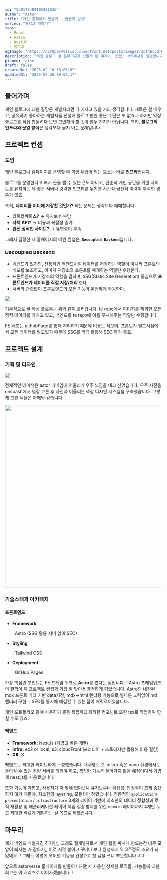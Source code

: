```yaml
---
id: "550170484105281536"
author: "Astor"
title: "개인 홈페이지 만들기 - 컨셉과 설계"
series: "블로그 개발기"
tags:
  - React
  - Astro
  - NestJS
  - 블로그
ogImage: "https://d2r0pavv0lsiqc.cloudfront.net/posts/images/3df46c3d-6d7f-40ff-9c81-a3bd345ac148.jpeg"
description: "개인 블로그 겸 홈페이지를 만들게 된 계기와, 컨셉, 아키텍처를 설명합니다."
pinned: false
draft: false
createdAt: "2025-02-16 18:06:02"
updatedAt: "2025-02-26 19:02:17"
---
```


## 들어가며

개인 블로그에 대한 갈망은 개발자라면 다 가지고 있을 거라 생각합니다. 새로운 걸 배우고, 공유하기 좋아하는 개발자들 천성에 블로그 만한 좋은 수단은 또 없죠..! 하지만 막상 블로그를 직접 만들려다 보면 고민해야 할 것이 한두 가지가 아닙니다. 특히, **블로그의 인프라와 운영 방식**은 생각보다 골치 아픈 문제입니다.

## 프로젝트 컨셉

### 도입

개인 블로그나 홈페이지를 운영할 때 가장 부담이 되는 요소는 바로 **인프라**입니다.&#x20;

블로그를 운영한다고 해서 돈을 벌 수 있는 것도 아니고, 단순히 개인 공간을 위한 사이트를 유지하는 데 좋은 서버나 강력한 인프라를 두기엔 시간적·금전적 여력이 부족한 경우가 많죠.

특히, **데이터를 어디에 저장할 것인가?** 하는 문제는 생각보다 애매합니다.

- **데이터베이스?**
  → 유지보수 부담
- **자체 API?**
  → 비용과 복잡성 증가
- **완전 정적인 사이트?**
  → 유연성이 부족

그래서 결정한 제 홈페이지의 메인 컨셉은, **`Decoupled Backend`**&#xC785;니다.

### **Decoupled Backend**

- 백엔드가 있지만, 전통적인 백엔드처럼 데이터를 저장하는 역할이 아니라 프론트의 배포를 보조하고, 이미지 저장소와 프론트를 매개하는 역할만 수행한다.
- 프론트엔드가 저장소의 역할을 겸하며, SSG(Static Site Generation) 중심으로
  **프론트엔드가 데이터를 직접 저장/처리**
  한다.
- 서버와 관련없이 프론트엔드의 모든 기능이 온전하게 작동한다.

![](https://d2r0pavv0lsiqc.cloudfront.net/projects/images/0991237a-000f-46d6-9050-732cdfbce36f.png)

기본적으로 글 작성 플로우는 위와 같이 흘러갑니다. fe repo에서 이미지를 제외한 모든 정적 데이터를 가지고 있고, 백엔드를 fe repo에 이를 푸시해주는 역할만 수행합니다.

FE 배포는 githubPage를 통해 처리하기 때문에 비용도 적으며, 프론트가 빌드시점에서 모든 데이터를 알고있기 때문에 SSG를 적극 활용해 SEO 하기 좋죠.

## 프로젝트 설계

### 기획 및 디자인

![](https://d2r0pavv0lsiqc.cloudfront.net/projects/images/d423632f-61ac-484a-8db5-fa10f0cbdbef.png)

전체적인 테마색은 astor 닉네임에 어울리게 우주 느낌을 내고 싶었습니다. 우주 사진을 unspash에서 몇장 고른 후 사진과 어울리는 색상 디자인 시스템을 구축했습니다. 그렇게 고른 색들은 아래와 같습니다.

<img
  height="587"
  width="711"
  src="https://d2r0pavv0lsiqc.cloudfront.net/projects/images/48bb3d43-89f9-4e72-9d90-0abbcb408e21.png"
/>

### 기술스택과 아키텍처

#### **프론트엔드**

- **Framework**

  : Astro (SSG 활용 서버 없이 SEO)

- **Styling**

  : Tailwind CSS

- **Deployment**

  : GitHub Pages

가장 핵심인 포인트는 FE 프레임 워크로 **Astro**를 썼다는 점입니다..! Astro 프레임워크의 철학이 제 프로젝트 컨셉과 가장 잘 맞아서 결정하게 되었습니다.
Astro의 내장된 mdx 프론트 메터 기반 data저장, mdx->html 렌더링 기능으로 별다른 노력없이 md 렌더러 구현 + SEO를 동시에 해결할 수 있는 점이 매력적이었습니다.

개인 포트폴리오 등에 사용하기 좋은 복잡하고 화려한 컴포넌트 또한 tsx로 작업하여 합칠 수도 있죠.&#x20;

#### 백엔드

- **Framework:**
  NestJs (가볍고 빠른 개발)
- **Infra:**
  ec2 or local, s3, cloudFront (프리티어 + 스토리지만 활용해 비용 절감)
- **DB:**
  X

백엔드는 최대한 라이트하게 구성했습니다. 아무래도 t2-micro 혹은 nano 환경에서도 돌아갈 수 있는 경량 서버를 띄워야 하고, 복잡한 기능은 들어가지 않을 예정이여서 가볍게 nest.js를 사용했습니다.&#x20;

또한 기능이 가볍고, 사용자가 저 밖에 없다보니 유지보수나 확장성, 안정성이 크게 중요하지 않기 때문에, 최소한의 layering, 모듈화만 하였습니다. 전통적인 `application`/ `presentation` / `infrastructure` 3개의 레이어 기반에 최소한의 데이터 정합성과 로직 재활용 및 애플리케이션 레이어 책임 집중 방지를 위한 `domain` 레이어까지 4개만 두고 최대한 빠르게 개발하는 걸 목표로 하였습니다.

## 마무리

제가 백엔드 개발자긴 하지만,, 그래도 웹개발자로서 개인 웹을 짜치게 만드는건 너무 모양이 빠지는 거 같아서,, 이것 저것 붙이고 꾸미다 보니 완성까지 약 3주정도 소요가 되었네요..! 그래도 이렇게 코어한 기능을 완성하고 첫 글을 쓰니 뿌듯합니다 ㅎㅎ

앞으로 astorverse 홈페이지를 만들어 나가면서 사용한 상세한 로직들, 기능들에 대한 회고는 이 시리즈로 이어가겠습니다..!
